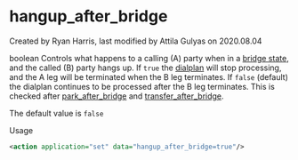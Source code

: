 
# hangup_after_bridge 

 Created by  Ryan Harris, last modified by  Attila Gulyas on 2020.08.04

boolean Controls what happens to a calling (A) party when in a [bridge state](../FreeSWITCH-Explained/Introduction/Life-Cycle-of-a-Call.mdx#0-about), and the called (B) party hangs up. If `true` the [dialplan](../FreeSWITCH-Explained/Dialplan/index.mdx#about) will stop processing, and the A leg will be terminated when the B leg terminates. If `false` (default) the dialplan continues to be processed after the B leg terminates. This is checked after [park\_after\_bridge](../FreeSWITCH-Explained/Dialplan/Variables-Master-List_16352570.mdx#park_after_bridge) and [transfer\_after\_bridge](../FreeSWITCH-Explained/Dialplan/Variables-Master-List_16352570.mdx#transfer_after_bridge).

The default value is `false` 

Usage

```xml
<action application="set" data="hangup_after_bridge=true"/>
```


